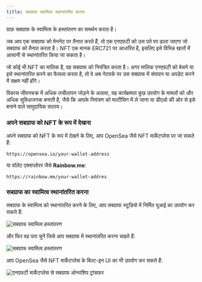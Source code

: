 ```yaml
---
title: सबग्राफ स्वामित्व स्थानांतरित करना
---
```


ग्राफ़ सबग्राफ के स्वामित्व के हस्तांतरण का समर्थन करता है।

जब आप एक सबग्राफ को मेननेट पर तैनात करते हैं, तो एक एनएफटी को उस पते पर ढाला जाएगा जो सबग्राफ को तैनात करता है। NFT एक मानक ERC721 पर आधारित है, इसलिए इसे विभिन्न खातों में आसानी से स्थानांतरित किया जा सकता है।

जो कोई भी NFT का मालिक है, वह सबग्राफ को नियंत्रित करता है। अगर मालिक एनएफटी को बेचने या इसे स्थानांतरित करने का फैसला करता है, तो वे अब नेटवर्क पर उस सबग्राफ में संपादन या अपडेट करने में सक्षम नहीं होंगे।

विकास जीवनचक्र में अधिक लचीलापन जोड़ने के अलावा, यह कार्यक्षमता कुछ उपयोग के मामलों को और अधिक सुविधाजनक बनाती है, जैसे कि आपके नियंत्रण को मल्टीसिग में ले जाना या डीएओ की ओर से इसे बनाने वाले सामुदायिक सदस्य।

### अपने सबग्राफ को NFT के रूप में देखना

अपने सबग्राफ को NFT के रूप में देखने के लिए, आप OpenSea जैसे NFT मार्केटप्लेस पर जा सकते हैं:

```
https://opensea.io/your-wallet-address
```

या वॉलेट एक्सप्लोरर जैसे **Rainbow.me**:

```
https://rainbow.me/your-wallet-addres
```

### सबग्राफ का स्वामित्व स्थानांतरित करना

सबग्राफ के स्वामित्व को स्थानांतरित करने के लिए, आप सबग्राफ स्टूडियो में निर्मित यूआई का उपयोग कर सकते हैं:

![सबग्राफ स्वामित्व हस्तांतरण](/img/subgraph-ownership-transfer-1.png)

और फिर वह पता चुनें जिसे आप सबग्राफ में स्थानांतरित करना चाहते हैं:

![सबग्राफ स्वामित्व हस्तांतरण](/img/subgraph-ownership-transfer-2.png)

आप OpenSea जैसे NFT मार्केटप्लेस के बिल्ट-इन UI का भी उपयोग कर सकते हैं:

![एनएफटी मार्केटप्लेस से सबग्राफ ओनरशिप ट्रांसफर](/img/subgraph-ownership-transfer-nft-marketplace.png)
